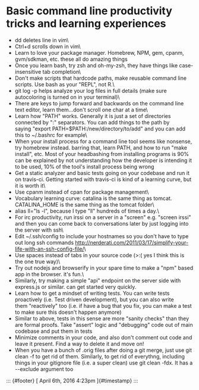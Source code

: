 Basic command line productivity tricks and learning experiences
===============================================================

-   dd deletes line in vim\
-   Ctrl+d scrolls down in vim\
-   Learn to love your package manager. Homebrew, NPM, gem, cpanm,
    gvm/sdkman, etc. these all do amazing things
-   Once you learn bash, try zsh and oh-my-zsh, they have things like
    case-insensitive tab completion\
-   Don't make scripts that hardcode paths, make reusable command line
    scripts. Use bash as your "REPL", not R.\
-   git log -p helps analyze your log files in full details (make sure
    autocoloring is turned on in your terminal)\
-   There are keys to jump forward and backwards on the command line
    text editor, learn them...don't scroll one char at a time\
-   Learn how "PATH" works. Generally it is just a set of directories
    connected by ":" separators. You can add things to the path by
    saying "export PATH=\$PATH:/new/directory/to/add" and you can add
    this to \~/.bashrc for example\
-   When your install process for a command line tool seems like
    nonsense, try homebrew instead. barring that, learn PATH, and how to
    run "make install", etc. Most of your headbashing from installing
    programs is 90% can be explained by not understanding how the
    developer is intending it to be used, 10% of the tool's install
    process being wrong
-   Get a static analyzer and basic tests going on your codebase and run
    it on travis-ci. Getting started with travis-ci is kind of a
    learning curve, but it is worth it\
-   Use cpanm instead of cpan for package management\
-   Vocabulary learning curve: catalina is the same thing as tomcat.
    CATALINA\_HOME is the same thing as the tomcat folder\
-   alias ll="ls -l", because I type "ll" hundreds of times a day.\
-   For irc productivity, run irssi on a server in a "screen"
    e.g. "screen irssi" and then you can come back to conversations
    later by just logging into the server with ssh\
-   Edit \~/.ssh/config to include your hostnames so you don't have to
    type out long ssh
    commands <http://nerderati.com/2011/03/17/simplify-your-life-with-an-ssh-config-file/>\
-   Use spaces instead of tabs in your source code (\>:( yes I think
    this is the one true way)\
-   Try out nodejs and browserify in your spare time to make a "npm"
    based app in the browser. it's fun.\
-   Similarly, try making a simple "api" endpoint on the server side
    with express.js or similar. can get started very quickly.
-   Learn how to get a mindset of writing tests. You can write tests
    proactively (i.e. Test driven development), but you can also write
    them "reactively" too (i.e. if have a bug that you fix, you can make
    a test to make sure this doesn't happen anymore)
-   Similar to above, tests in this sense are more "sanity checks" than
    they are formal proofs. Take "assert" logic and "debugging" code out
    of main codebase and put them in tests
-   Minimize comments in your code, and also don't comment out code and
    leave it present. Find a way to delete it and move on!
-   When you have a bunch of .orig files after doing a git merge, just
    use git clean -f to get rid of them. Similarly, to get rid of
    everythng, including things in your gitignore file (i.e. a super
    clean) use git clean -fdx. It has a --exclude argument too

::: {#footer}
[ April 6th, 2016 4:23pm ]{#timestamp}
:::
